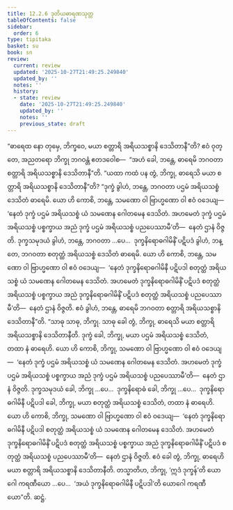 ```yaml
---
title: 12.2.6 ဒုတိယဓာရဏသုတ္တ
tableOfContents: false
sidebar:
  order: 6
type: tipitaka
basket: su
book: sn
review:
  current: review
  updated: '2025-10-27T21:49:25.249840'
  updated_by: ''
  notes: ''
  history:
  - state: review
    date: '2025-10-27T21:49:25.249840'
    updated_by: ''
    notes: ''
    previous_state: draft
---
```



<ReviewStatus review={frontmatter.review} showDetails={true} />

<HypothesisAnnotation frontmatter={frontmatter} />

<DynamicBreadcrumb />

<Division number="1086" book="sn" e="ch" v="18" p="441">

<Paragraph number="2244" book="sn">
“ဓာရေထ နော တုမှေ, ဘိက္ခဝေ, မယာ စတ္တာရိ အရိယသစ္စာနိ ဒေသိတာနီ”တိ? ဧဝံ ဝုတ္တေ, အညတရော ဘိက္ခု ဘဂဝန္တံ ဧတဒဝေါစ—  “အဟံ ခေါ, ဘန္တေ, ဓာရေမိ ဘဂဝတာ စတ္တာရိ အရိယသစ္စာနိ ဒေသိတာနီ”တိ.
</Paragraph>

<Paragraph number="2245" book="sn">
“ယထာ ကထံ ပန တွံ, ဘိက္ခု, ဓာရေသိ မယာ စတ္တာရိ အရိယသစ္စာနိ ဒေသိတာနီ”တိ? “ဒုက္ခံ ခွါဟံ, ဘန္တေ, ဘဂဝတာ ပဌမံ အရိယသစ္စံ ဒေသိတံ ဓာရေမိ. ယော ဟိ ကောစိ, ဘန္တေ, သမဏော ဝါ ဗြာဟ္မဏော ဝါ ဧဝံ ဝဒေယျ—  ‘နေတံ ဒုက္ခံ ပဌမံ အရိယသစ္စံ ယံ သမဏေန ဂေါတမေန ဒေသိတံ. အဟမေတံ ဒုက္ခံ ပဌမံ အရိယသစ္စံ ပစ္စက္ခာယ အညံ ဒုက္ခံ ပဌမံ အရိယသစ္စံ ပညပေဿာမီ’တိ—  နေတံ ဌာနံ ဝိဇ္ဇတိ. ဒုက္ခသမုဒယံ ခွါဟံ, ဘန္တေ, ဘဂဝတာ …ပေ…  ဒုက္ခနိရောဓဂါမိနိံ ပဋိပဒံ ခွါဟံ, ဘန္တေ, ဘဂဝတာ စတုတ္ထံ အရိယသစ္စံ ဒေသိတံ ဓာရေမိ. ယော ဟိ ကောစိ, ဘန္တေ, သမဏော ဝါ ဗြာဟ္မဏော ဝါ ဧဝံ ဝဒေယျ—  ‘နေတံ ဒုက္ခနိရောဓဂါမိနီ ပဋိပဒါ စတုတ္ထံ အရိယသစ္စံ ယံ သမဏေန ဂေါတမေန ဒေသိတံ. အဟမေတံ ဒုက္ခနိရောဓဂါမိနိံ ပဋိပဒံ စတုတ္ထံ အရိယသစ္စံ ပစ္စက္ခာယ အညံ ဒုက္ခနိရောဓဂါမိနိံ ပဋိပဒံ စတုတ္ထံ အရိယသစ္စံ ပညပေဿာမီ’တိ—  နေတံ ဌာနံ ဝိဇ္ဇတိ. ဧဝံ ခွါဟံ, ဘန္တေ, ဓာရေမိ ဘဂဝတာ စတ္တာရိ အရိယသစ္စာနိ ဒေသိတာနီ”တိ.
</Paragraph>

<Paragraph number="2246" book="sn">
“သာဓု သာဓု, ဘိက္ခု. သာဓု ခေါ တွံ, ဘိက္ခု, ဓာရေသိ မယာ စတ္တာရိ အရိယသစ္စာနိ ဒေသိတာနီတိ. ဒုက္ခံ ခေါ, ဘိက္ခု, မယာ ပဌမံ အရိယသစ္စံ ဒေသိတံ, တထာ နံ ဓာရေဟိ. ယော ဟိ ကောစိ, ဘိက္ခု, သမဏော ဝါ ဗြာဟ္မဏော ဝါ ဧဝံ ဝဒေယျ—  ‘နေတံ ဒုက္ခံ ပဌမံ အရိယသစ္စံ ယံ သမဏေန ဂေါတမေန ဒေသိတံ. အဟမေတံ ဒုက္ခံ ပဌမံ အရိယသစ္စံ ပစ္စက္ခာယ အညံ ဒုက္ခံ ပဌမံ အရိယသစ္စံ ပညပေဿာမီ’တိ—  နေတံ ဌာနံ ဝိဇ္ဇတိ. ဒုက္ခသမုဒယံ ခေါ, ဘိက္ခု …ပေ…  ဒုက္ခနိရောဓံ ခေါ, ဘိက္ခု …ပေ…  ဒုက္ခနိရောဓဂါမိနီ ပဋိပဒါ ခေါ, ဘိက္ခု, မယာ စတုတ္ထံ အရိယသစ္စံ ဒေသိတံ, တထာ နံ ဓာရေဟိ. ယော ဟိ ကောစိ, ဘိက္ခု, သမဏော ဝါ ဗြာဟ္မဏော ဝါ ဧဝံ ဝဒေယျ—  ‘နေတံ ဒုက္ခနိရောဓဂါမိနီ ပဋိပဒါ စတုတ္ထံ အရိယသစ္စံ ယံ သမဏေန ဂေါတမေန ဒေသိတံ. အဟမေတံ ဒုက္ခနိရောဓဂါမိနိံ ပဋိပဒံ စတုတ္ထံ အရိယသစ္စံ ပစ္စက္ခာယ အညံ ဒုက္ခနိရောဓဂါမိနိံ ပဋိပဒံ စတုတ္ထံ အရိယသစ္စံ ပညပေဿာမီ’တိ—  နေတံ ဌာနံ ဝိဇ္ဇတိ. ဧဝံ ခေါ တွံ, ဘိက္ခု, ဓာရေဟိ မယာ စတ္တာရိ အရိယသစ္စာနိ ဒေသိတာနီတိ.
</Paragraph>

<Paragraph number="2247" book="sn">
တသ္မာတိဟ, ဘိက္ခု, ‘ဣဒံ ဒုက္ခန်’တိ ယောဂေါ ကရဏီယော …ပေ…  ‘အယံ ဒုက္ခနိရောဓဂါမိနီ ပဋိပဒါ’တိ ယောဂေါ ကရဏီယော”တိ.

</Paragraph>
</Division>

<Paragraph number="2248" type="center" book="sn">
ဆဋ္ဌံ.
</Paragraph>